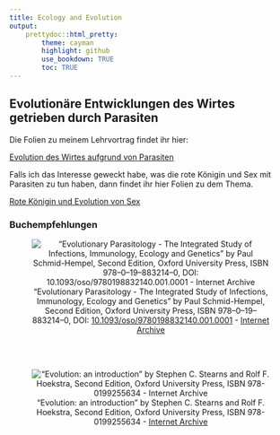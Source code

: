 ```yaml
---
title: Ecology and Evolution
output: 
    prettydoc::html_pretty: 
        theme: cayman
        highlight: github
        use_bookdown: TRUE
        toc: TRUE
---
```


## Evolutionäre Entwicklungen des Wirtes getrieben durch Parasiten

Die Folien zu meinem Lehrvortrag findet ihr hier:

<a href="../teaching/eco_evo/WirtsParasitenEvolution1.pdf" target="_blank">Evolution des Wirtes aufgrund von Parasiten</a>

Falls ich das Interesse geweckt habe, was die rote Königin und Sex mit Parasiten zu tun haben, dann findet ihr hier Folien zu dem Thema.

<a href="../teaching/eco_evo/WirtsParasitenEvolution2.pdf" target="_blank" rel="noopener noreferrer">Rote Königin und Evolution von Sex</a>

### Buchempfehlungen

<div style="text-align: center;">

!["Evolutionary Parasitology - The Integrated Study of Infections, Immunology, Ecology and Genetics" by Paul Schmid-Hempel, Second Edition, Oxford University Press, ISBN 978–0–19–883214–0, DOI: [10.1093/oso/9780198832140.001.0001](https://doi.org/10.1093/oso/9780198832140.001.0001) - [Internet Archive](https://archive.org/details/evolutionarypara0000schm)](../img/Evolutionary-Parasitology-The-Integrated-Study-of-Infections-Immunology-Ecology-and-Genetics-2nd-Edition_380x499.jpg "Evolutionary Parasitology")

<br/><br/>

![ "Evolution: an introduction" by Stephen C. Stearns and Rolf F. Hoekstra, Second Edition, Oxford University Press, ISBN 978-0199255634 - [Internet Archive](https://archive.org/details/evolutionintrodu0000stea/page/mode/2up) ](../img/EvolutionAnIntroduction_StephenStearns.jpg "Evolution: an introduction")

</div>
